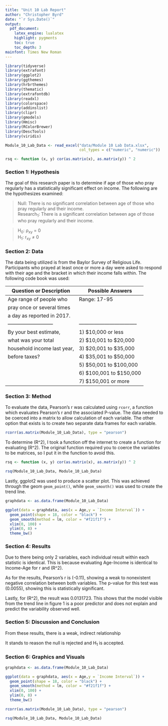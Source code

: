 ```yaml
---
title: "Unit 10 Lab Report"
author: "Christopher Byrd"
date: "`r Sys.Date()`"
output:
  pdf_document:
    latex_engine: lualatex
    highlight: pygments
    toc: true
    toc_depth: 3
mainfont: Times New Roman
---
```



```r
library(tidyverse)
library(extrafont)
library(ggplot2)
library(ggthemes)
library(hrbrthemes)
library(thematic)
library(extrafontdb)
library(readxl)
library(colorspace)
library(addinslist)
library(clipr)
library(gmodels)
library(Hmisc)
library(RColorBrewer)
library(DescTools)
library(viridis)

Module_10_Lab_Data <- read_excel("data/Module 10 Lab Data.xlsx", 
                                 col_types = c("numeric", "numeric"))

rsq <- function (x, y) cor(as.matrix(x), as.matrix(y)) ^ 2
```

### Section 1: Hypothesis

The goal of this research paper is to determine if age of those who pray 
regularly has a statistically significant effect on income. The 
following are the hypothesizes examined:

> Null: There is no significant correlation between age of those who
> pray regularly and their income.\
> Research~1~: There is a significant correlation between age of those 
> who pray regularly and their income.\

> H~0~: ρ~xy~ = 0\
> H~1~: r~xy~ ≠ 0

\newpage
### Section 2: Data

The data being utilized is from the Baylor Survey of Religious Life.
Participants who prayed at least once or more a day were asked to
respond with their age and the bracket in which their income falls 
within. The following code book was used:

| Question or Description    |        Possible Answers           |
|----------------------------|-----------------------------------|
| Age range of people who    | Range: 17-95                      |
| pray once or several times |                                   |
| a day as reported in 2017. |                                   |
|--------------------------- |-----------------------------------|
| By your best estimate,     | 1) $10,000 or less                |
| what was your total        | 2) $10,001 to $20,000             |
| household income last year,| 3) $20,001 to $35,000             |
| before taxes?              | 4) $35,001 to $50,000             |
|                            | 5) $50,001 to $100,000            |
|                            | 6) $100,001 to $150,000           |
|                            | 7) $150,001 or more               |

### Section 3: Method

To evaluate the data, Pearson's r was calculated using `rcorr`, a
function which evaluates Pearson's r and the associated P-value. The 
data needed to be coerced into a matrix to allow calculation of each
variable. The other option that exists is to create two separate data
frames for each variable.

```r
rcorr(as.matrix(Module_10_Lab_Data), type = "pearson")
```

To determine \(R^2\), I took a function off the internet to create a 
function for evaluating \(R^2\). The original function required you to 
coerce the variables to be matrices, so I put it in the function to 
avoid this.

```r
rsq <- function (x, y) cor(as.matrix(x), as.matrix(y)) ^ 2

rsq(Module_10_Lab_Data, Module_10_Lab_Data)
```

Lastly, ggplot2 was used to produce a scatter plot. This was achieved
through the geom `geom_point()`, while `geom_smooth()` was used to create
the trend line.

```r
graphdata <- as.data.frame(Module_10_Lab_Data)

ggplot(data = graphdata, aes(x = Age,y = `Income Interval`)) +
  geom_point(shape = 18, color = "black") +
  geom_smooth(method = lm, color = "#f21f1f") +
  xlim(0, 100) +
  ylim(0, 8) +
  theme_bw()
```

### Section 4: Results

Due to there being only 2 variables, each individual result within each
statistic is identical. This is because evaluating Age-Income is
identical to Income-Age for r and \(R^2\).

As for the results, Pearson's r is \(-0.11\), showing a weak to 
nonexistent negative correlation between both variables. The p-value for 
this test was \(0.0055\), showing this is statistically significant.

Lastly, for \(R^2\), the result was 0.0131723. This shows that the model 
visible from the trend line in figure 1 is a poor predictor and does not 
explain and predict the variability observed well.

### Section 5: Discussion and Conclusion

From these results, there is a weak, indirect relationship

It stands to reason the null is rejected and H~1~ is accepted.

### Section 6: Graphics and Visuals

```r
graphdata <- as.data.frame(Module_10_Lab_Data)

ggplot(data = graphdata, aes(x = Age,y = `Income Interval`)) +
  geom_point(shape = 18, color = "black") +
  geom_smooth(method = lm, color = "#f21f1f") +
  xlim(0, 100) +
  ylim(0, 8) +
  theme_bw()
```

```r
rcorr(as.matrix(Module_10_Lab_Data), type = "pearson")
```

\begin{center}
Figure 2: Matrix chart with n value. Pearson's r and p-values of age and income interval.
\end{center}

```r
rsq(Module_10_Lab_Data, Module_10_Lab_Data)
```

\begin{center}
Figure 3: Matrix chart. \(r^2\) of age and income interval.
\end{center}